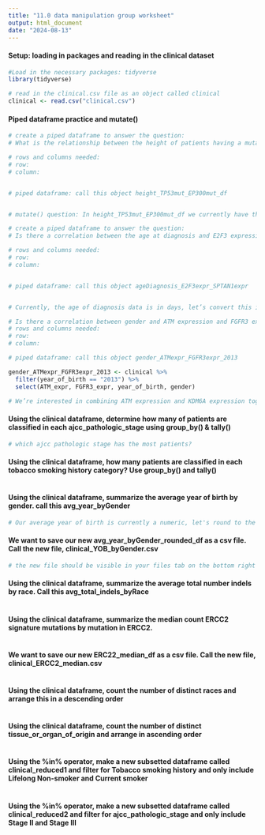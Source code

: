 ```yaml
---
title: "11.0 data manipulation group worksheet"
output: html_document
date: "2024-08-13"
---
```


#### Setup: loading in packages and reading in the clinical dataset

```r
#Load in the necessary packages: tidyverse
library(tidyverse)
```

```r
# read in the clinical.csv file as an object called clinical
clinical <- read.csv("clinical.csv")
```


#### Piped dataframe practice and mutate()
```r
# create a piped dataframe to answer the question:
# What is the relationship between the height of patients having a mutation in TP53 or a mutation in EP300?

# rows and columns needed:
# row: 
# column:


# piped dataframe: call this object height_TP53mut_EP300mut_df


# mutate() question: In height_TP53mut_EP300mut_df we currently have the height data in cm, let's convert this to inches and call the new column height_cm. Name the new dataframe as heightCM_2013_TP53mut_EP300mut 

```

```r
# create a piped dataframe to answer the question:
# Is there a correlation between the age at diagnosis and E2F3 expression and SPTAN1 expression?

# rows and columns needed:
# row:
# column: 


# piped dataframe: call this object ageDiagnosis_E2F3expr_SPTAN1expr


# Currently, the age of diagnosis data is in days, let’s convert this into years and call the new column age_of_diagnosis_years


```

```r
# Is there a correlation between gender and ATM expression and FGFR3 expression for patients born in 2013?
# rows and columns needed:
# row:
# column: 

# piped dataframe: call this object gender_ATMexpr_FGFR3expr_2013

gender_ATMexpr_FGFR3expr_2013 <- clinical %>%
  filter(year_of_birth == "2013") %>%
  select(ATM_expr, FGFR3_expr, year_of_birth, gender)

# We’re interested in combining ATM expression and KDM6A expression together, let’s add these together and call the new column combo_expr
```

#### Using the clinical dataframe, determine how many of patients are classified in each ajcc_pathologic_stage using group_by() & tally()

```r

  
# which ajcc pathologic stage has the most patients?


```

#### Using the clinical dataframe, how many patients are classified in each tobacco smoking history category? Use group_by() and tally()
```r
 
```

#### Using the clinical dataframe, summarize the average year of birth by gender. call this avg_year_byGender

```r



# Our average year of birth is currently a numeric, let's round to the nearest whole number and put the result in a new column called yob_avg_rounded. Name the dataframe as avg_year_byGender_rounded_df


```

#### We want to save our new avg_year_byGender_rounded_df as a csv file. Call the new file, clinical_YOB_byGender.csv

```r

# the new file should be visible in your files tab on the bottom right panel
```

#### Using the clinical dataframe, summarize the average total number indels by race. Call this avg_total_indels_byRace

```r

```

#### Using the clinical dataframe, summarize the median count ERCC2 signature mutations by mutation in ERCC2. 
```r


```

#### We want to save our new ERC22_median_df as a csv file. Call the new file, clinical_ERCC2_median.csv
```r

```

#### Using the clinical dataframe, count the number of distinct races and arrange this in a descending order

```r

```


#### Using the clinical dataframe, count the number of distinct tissue_or_organ_of_origin and arrange in ascending order
```r


```

#### Using the %in% operator, make a new subsetted dataframe called clinical_reduced1 and filter for Tobacco smoking history and only include Lifelong Non-smoker and Current smoker

```r

```

#### Using the %in% operator, make a new subsetted dataframe called clinical_reduced2 and filter for ajcc_pathologic_stage and only include Stage II and Stage III
```r

```